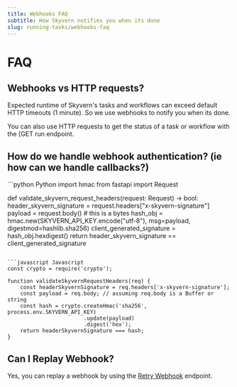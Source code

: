 ```yaml
---
title: Webhooks FAQ
subtitle: How Skyvern notifies you when its done
slug: running-tasks/webhooks-faq
---
```



# FAQ 
## Webhooks vs HTTP requests?

Expected runtime of Skyvern's tasks and workflows can exceed default HTTP timeouts (1 minute). So we use webhooks to notify you when its done.

You can also use HTTP requests to get the status of a task or workflow with the [GET run endpoint.

## How do we handle webhook authentication? (ie how can we handle callbacks?)

<CodeGroup>
```python Python
import hmac
from fastapi import Request

def validate_skyvern_request_headers(request: Request) -> bool:
    header_skyvern_signature = request.headers["x-skyvern-signature"]
    payload = request.body() # this is a bytes
    hash_obj = hmac.new(SKYVERN_API_KEY.encode("utf-8"), msg=payload, digestmod=hashlib.sha256)
    client_generated_signature = hash_obj.hexdigest()
    return header_skyvern_signature == client_generated_signature
```

```javascript Javascript
const crypto = require('crypto');

function validateSkyvernRequestHeaders(req) {
    const headerSkyvernSignature = req.headers['x-skyvern-signature'];
    const payload = req.body; // assuming req.body is a Buffer or string
    const hash = crypto.createHmac('sha256', process.env.SKYVERN_API_KEY)
                        .update(payload)
                        .digest('hex');
    return headerSkyvernSignature === hash;
}
```

</CodeGroup>

## Can I Replay Webhook?

Yes, you can replay a webhook by using the [Retry Webhook](/api-reference/api-reference/agent/retry-webhook) endpoint.